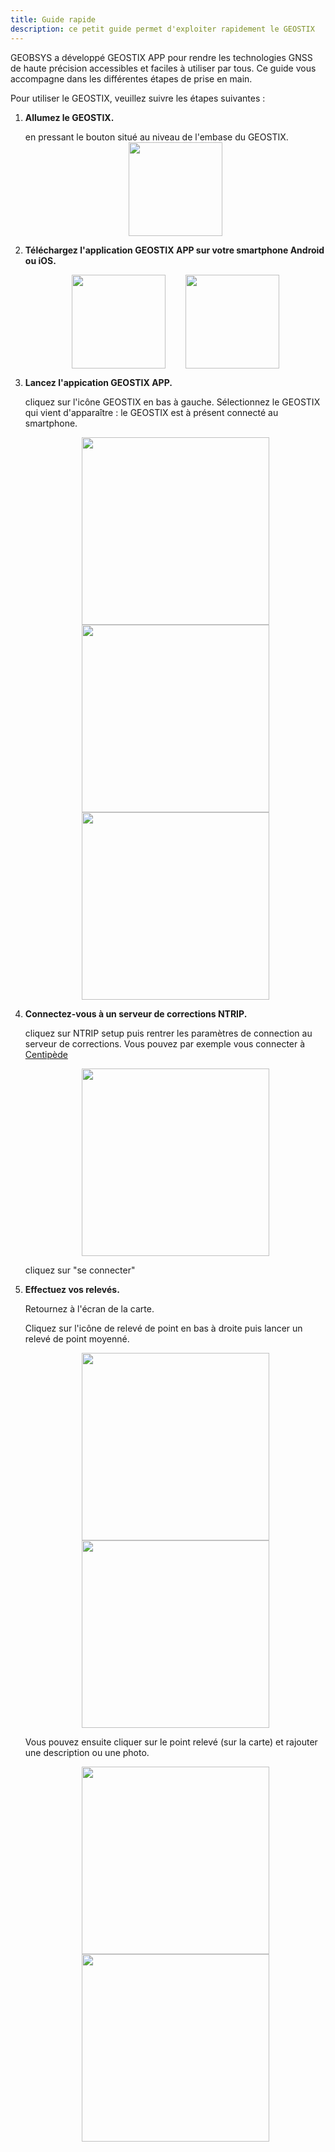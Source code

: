 ```yaml
---
title: Guide rapide
description: ce petit guide permet d'exploiter rapidement le GEOSTIX
---
```


GEOBSYS a développé GEOSTIX APP pour rendre les technologies GNSS de haute précision accessibles et faciles à utiliser par tous. Ce guide vous accompagne dans les différentes étapes de prise en main.

Pour utiliser le GEOSTIX, veuillez suivre les étapes suivantes :




<Steps>

1. **Allumez le GEOSTIX.**
    
    en pressant le bouton situé au niveau de l'embase du GEOSTIX.
    <img src="/images/quick_guide/etapePowerOnSmall.png" width="150" style="display: block; margin: auto;" />
   
2. **Téléchargez l'application GEOSTIX APP sur votre smartphone Android ou iOS.**
    <div style="display: flex; justify-content: center; gap: 2rem;">
        <a href="https://apps.apple.com/ch/app/geostix/id6711349396?l=fr-FR" target="_blank" rel="noopener noreferrer">
            <img src="/images/quick_guide/ios.png" width="150" />
        </a>
        <a href="https://play.google.com/store/apps/details?id=app.geostix" target="_blank" rel="noopener noreferrer">
            <img src="/images/quick_guide/playstore.png" width="150" />
        </a>
    </div>

3. **Lancez l'appication GEOSTIX APP.**

    cliquez sur l'icône GEOSTIX en bas à gauche. Sélectionnez le GEOSTIX qui vient d'apparaître : le GEOSTIX est à présent connecté au smartphone.
    <div style="display: flex; justify-content: center; gap: 2rem;">
        <img src="/images/quick_guide/before_connect.png" width="300" />
    </div>
    <div style="display: flex; justify-content: center; gap: 2rem;">
        <img src="/images/quick_guide/ready_connect.png" width="300" />
    </div>
    <div style="display: flex; justify-content: center; gap: 2rem;">
        <img src="/images/quick_guide/connected.png" width="300" />
    </div>
4. **Connectez-vous à un serveur de corrections NTRIP.**

    cliquez sur NTRIP setup puis rentrer les paramètres de connection au serveur de corrections.
    Vous pouvez par exemple vous connecter à [Centipède](https://docs.centipede.fr/)
    <div style="display: flex; justify-content: center; gap: 2rem;">
        <img src="/images/quick_guide/centipede_near.png" width="300" />
    </div>

    cliquez sur "se connecter"

5. **Effectuez vos relevés.**

    Retournez à l'écran de la carte.

    Cliquez sur l'icône de relevé de point en bas à droite puis lancer un relevé de point moyenné.
    <div style="display: flex; justify-content: center; gap: 2rem;">
        <img src="/images/quick_guide/rdy2survey.png" width="300" />
    </div>
    <div style="display: flex; justify-content: center; gap: 2rem;">
        <img src="/images/quick_guide/averaging.png" width="300" />
    </div>

    Vous pouvez ensuite cliquer sur le point relevé (sur la carte) et rajouter une description ou une photo.
    <div style="display: flex; justify-content: center; gap: 2rem;">
        <img src="/images/quick_guide/clicpoint.png" width="300" />
    </div>
    <div style="display: flex; justify-content: center; gap: 2rem;">
        <img src="/images/quick_guide/apoint.png" width="300" />
    </div>
</Steps>